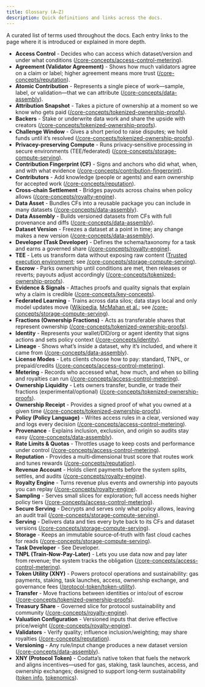 ```yaml
---
title: Glossary (A–Z)
description: Quick definitions and links across the docs.
---
```


A curated list of terms used throughout the docs. Each entry links to the page where it is introduced or explained in more depth.

- **Access Control** - Decides who can access which dataset/version and under what conditions ([/core-concepts/access-control-metering](/core-concepts/access-control-metering)).
- **Agreement (Validator Agreement)** - Shows how much validators agree on a claim or label; higher agreement means more trust ([/core-concepts/reputation](/core-concepts/reputation)).
- **Atomic Contribution** - Represents a single piece of work—sample, label, or validation—that we can attribute ([/core-concepts/data-assembly](/core-concepts/data-assembly)).
- **Attribution Snapshot** - Takes a picture of ownership at a moment so we know who gets paid ([/core-concepts/tokenized-ownership-proofs](/core-concepts/tokenized-ownership-proofs)).
- **Backers** - Stake or underwrite data work and share the upside with creators ([/core-concepts/tokenized-ownership-proofs](/core-concepts/tokenized-ownership-proofs)).
- **Challenge Window** - Gives a short period to raise disputes; we hold funds until it’s resolved ([/core-concepts/tokenized-ownership-proofs](/core-concepts/tokenized-ownership-proofs)).
- **Privacey-preserving Compute** - Runs privacy‑sensitive processing in secure environments (TEE/federated) ([/core-concepts/storage-compute-serving](/core-concepts/storage-compute-serving)).
- **Contribution Fingerprint (CF)** - Signs and anchors who did what, when, and with what evidence ([/core-concepts/contribution-fingerprint](/core-concepts/contribution-fingerprint)).
- **Contributors** - Add knowledge (people or agents) and earn ownership for accepted work ([/core-concepts/reputation](/core-concepts/reputation)).
- **Cross‑chain Settlement** - Bridges payouts across chains when policy allows ([/core-concepts/royalty-engine](/core-concepts/royalty-engine)).
- **Data Asset** - Bundles CFs into a reusable package you can include in many datasets ([/core-concepts/data-assembly](/core-concepts/data-assembly)).
- **Data Assembly** - Builds versioned datasets from CFs with full provenance and diffs ([/core-concepts/data-assembly](/core-concepts/data-assembly)).
- **Dataset Version** - Freezes a dataset at a point in time; any change makes a new version ([/core-concepts/data-assembly](/core-concepts/data-assembly)).
- **Developer (Task Developer)** - Defines the schema/taxonomy for a task and earns a governed share ([/core-concepts/royalty-engine](/core-concepts/royalty-engine)).
- **TEE** - Lets us transform data without exposing raw content ([Trusted execution environment](https://en.wikipedia.org/wiki/Trusted_execution_environment); see [/core-concepts/storage-compute-serving](/core-concepts/storage-compute-serving)).
- **Escrow** - Parks ownership until conditions are met, then releases or reverts; payouts adjust accordingly ([/core-concepts/tokenized-ownership-proofs](/core-concepts/tokenized-ownership-proofs)).
- **Evidence & Signals** - Attaches proofs and quality signals that explain why a claim is credible ([/core-concepts/key-concepts](/core-concepts/key-concepts)).
- **Federated Learning** - Trains across data silos; data stays local and only model updates move ([Wikipedia](https://en.wikipedia.org/wiki/Federated_learning), [McMahan et al.](https://arxiv.org/abs/1602.05629); see [/core-concepts/storage-compute-serving](/core-concepts/storage-compute-serving)).
- **Fractions (Ownership Fractions)** - Acts as transferable shares that represent ownership ([/core-concepts/tokenized-ownership-proofs](/core-concepts/tokenized-ownership-proofs)).
- **Identity** - Represents your wallet/DID/org or agent identity that signs actions and sets policy context ([/core-concepts/identity](/core-concepts/identity)).
- **Lineage** - Shows what’s inside a dataset, why it’s included, and where it came from ([/core-concepts/data-assembly](/core-concepts/data-assembly)).
- **License Modes** - Lets clients choose how to pay: standard, TNPL, or prepaid/credits ([/core-concepts/access-control-metering](/core-concepts/access-control-metering)).
- **Metering** - Records who accessed what, how much, and when so billing and royalties can run ([/core-concepts/access-control-metering](/core-concepts/access-control-metering)).
- **Ownership Liquidity** - Lets owners transfer, bundle, or trade their fractions (experimental/optional) ([/core-concepts/tokenized-ownership-proofs](/core-concepts/tokenized-ownership-proofs)).
- **Ownership Receipt** - Provides a signed proof of what you owned at a given time ([/core-concepts/tokenized-ownership-proofs](/core-concepts/tokenized-ownership-proofs)).
- **Policy (Policy Language)** - Writes access rules in a clear, versioned way and logs every decision ([/core-concepts/access-control-metering](/core-concepts/access-control-metering)).
- **Provenance** - Explains inclusion, exclusion, and origin so audits stay easy ([/core-concepts/data-assembly](/core-concepts/data-assembly)).
- **Rate Limits & Quotas** - Throttles usage to keep costs and performance under control ([/core-concepts/access-control-metering](/core-concepts/access-control-metering)).
- **Reputation** - Provides a multi‑dimensional trust score that routes work and tunes rewards ([/core-concepts/reputation](/core-concepts/reputation)).
- **Revenue Account** - Holds client payments before the system splits, settles, and audits ([/core-concepts/royalty-engine](/core-concepts/royalty-engine)).
- **Royalty Engine** - Turns revenue plus events and ownership into payouts you can replay ([/core-concepts/royalty-engine](/core-concepts/royalty-engine)).
- **Sampling** - Serves small slices for exploration; full access needs higher policy tiers ([/core-concepts/access-control-metering](/core-concepts/access-control-metering)).
- **Secure Serving** - Decrypts and serves only what policy allows, leaving an audit trail ([/core-concepts/storage-compute-serving](/core-concepts/storage-compute-serving)).
- **Serving** - Delivers data and ties every byte back to its CFs and dataset versions ([/core-concepts/storage-compute-serving](/core-concepts/storage-compute-serving)).
- **Storage** - Keeps an immutable source‑of‑truth with fast cloud caches for reads ([/core-concepts/storage-compute-serving](/core-concepts/storage-compute-serving)).
- **Task Developer** - See Developer.
- **TNPL (Train‑Now‑Pay‑Later)** - Lets you use data now and pay later from revenue; the system tracks the obligation ([/core-concepts/access-control-metering](/core-concepts/access-control-metering)).
- **Token Utility (XNY)** - Powers protocol operations and sustainability: gas payments, staking, task launches, access, ownership exchange, and governance fees ([/protocol-token/token-utility](/protocol-token/token-utility)).
- **Transfer** - Move fractions between identities or into/out of escrow ([/core-concepts/tokenized-ownership-proofs](/core-concepts/tokenized-ownership-proofs)).
- **Treasury Share** - Governed slice for protocol sustainability and community ([/core-concepts/royalty-engine](/core-concepts/royalty-engine)).
- **Valuation Configuration** - Versioned inputs that derive effective price/weight ([/core-concepts/royalty-engine](/core-concepts/royalty-engine)).
- **Validators** - Verify quality; influence inclusion/weighting; may share royalties ([/core-concepts/reputation](/core-concepts/reputation)).
- **Versioning** - Any rule/input change produces a new dataset version ([/core-concepts/data-assembly](/core-concepts/data-assembly)).
- **XNY (Protocol Token)** - Codatta’s native token that fuels the network and aligns incentives—used for gas, staking, task launches, access, and ownership exchanges; designed to support long‑term sustainability ([token info](/protocol-token/token-info), [tokenomics](/protocol-token/tokenomics)).

